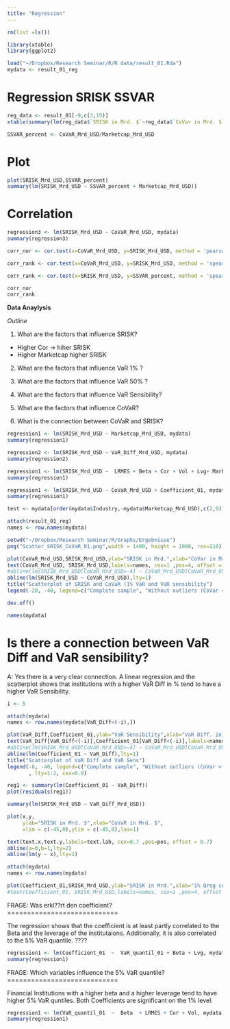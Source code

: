 ```yaml
---
title: "Regression"
---
```


```r
rm(list =ls())
```

```r
library(xtable)
library(ggplot2)
```


```r
load("~/Dropbox/Research Seminar/R/R data/result_01.Rda")
mydata <- result_01_reg
```


# Regression SRISK SSVAR

```r
reg_data <- result_01[-9,c(3,15)]
xtable(summary(lm(reg_data$`SRISK in Mrd. $`~reg_data$`CoVar in Mrd. $`)))
```

```r
SSVAR_percent <- CoVaR_Mrd_USD/Marketcap_Mrd_USD
```

# Plot

```r
plot(SRISK_Mrd_USD,SSVAR_percent)
summary(lm(SRISK_Mrd_USD ~ SSVAR_percent + Marketcap_Mrd_USD))
```


# Correlation


```r
regression3 <- lm(SRISK_Mrd_USD ~ CoVaR_Mrd_USD, mydata)
summary(regression3)

corr_nor <- cor.test(x=CoVaR_Mrd_USD, y=SRISK_Mrd_USD, method = 'pearson')

corr_rank <- cor.test(x=CoVaR_Mrd_USD, y=SRISK_Mrd_USD, method = 'spearman')

corr_rank <- cor.test(x=SRISK_Mrd_USD, y=SSVAR_percent, method = 'spearman')

corr_nor
corr_rank
```






**Data Anaylysis**

*Outline*

1. What are the factors that influence SRISK?

- Higher Cor -> hiher SRISK
- Higher Marketcap higher SRISK

2. What are the factors that influence VaR 1% ? 

2. What are the factors that influence VaR 50% ?

3. What are the factors that influence VaR Sensibility?

4. What are the factors that influence CoVaR?

5. What is the connection between CoVaR and SRISK?



```r
regression1 <- lm(SRISK_Mrd_USD ~ Marketcap_Mrd_USD, mydata)
summary(regression1)
```

```r
regression2 <- lm(SRISK_Mrd_USD ~ VaR_Diff_Mrd_USD, mydata)
summary(regression2)
```




```r
regression1 <- lm(SRISK_Mrd_USD ~  LRMES + Beta + Cor + Vol + Lvg+ Marketcap_Mrd_USD, mydata)
summary(regression1)
```

```r
regression1 <- lm(SRISK_Mrd_USD ~ CoVaR_Mrd_USD + Coefficient_01, mydata)
summary(regression1)
```


```r
test <- mydata[order(mydata$Industry,-mydata$Marketcap_Mrd_USD),c(2,9)]

```



```r
attach(result_01_reg)
names <- row.names(mydata)

setwd("~/Dropbox/Research Seminar/R/Graphs/Ergebnisse")
png("Scatter_SRISK_CoVaR_01.png",width = 1400, height = 1000, res=110)

plot(CoVaR_Mrd_USD,SRISK_Mrd_USD,ylab="SRISK in Mrd.",xlab="CoVar in Mrd.",ylim=c(-45,0),xlim=c(-45,0))
text(CoVaR_Mrd_USD, SRISK_Mrd_USD,labels=names, cex=1 ,pos=4, offset = 0.7)
#abline(lm(SRISK_Mrd_USD[CoVaR_Mrd_USD>-4] ~ CoVaR_Mrd_USD[CoVaR_Mrd_USD>-4]),lty=2)
abline(lm(SRISK_Mrd_USD ~ CoVaR_Mrd_USD),lty=1)
title("Scatterplot of SRISK and CoVaR (1% VaR and VaR sensibility")
legend(-20, -40, legend=c("Complete sample", "Without outliers (CoVar < -4"), lty=1:2, cex=0.8)

dev.off()

```

```r
names(mydata)
```

Is there a connection between VaR Diff and VaR sensibility?
===========================================================

A:
Yes there is a very clear connection. A linear regression and the scatterplot shows that institutions with a higher VaR Diff in % tend to have a higher VaR Sensibility.


```r
i <- 5

attach(mydata)
names <- row.names(mydata[VaR_Diff<(-i),])

plot(VaR_Diff,Coefficient_01,ylab="VaR Sensibility",xlab="VaR Diff. in %") #,ylim=c(-45,0),xlim=c(-8,0))
text(VaR_Diff[VaR_Diff<(-i)],Coefficient_01[VaR_Diff<(-i)],labels=names, cex=0.75 ,pos=4, offset = 0.7)
#abline(lm(SRISK_Mrd_USD[CoVaR_Mrd_USD>-4] ~ CoVaR_Mrd_USD[CoVaR_Mrd_USD>-4]),lty=2)
abline(lm(Coefficient_01 ~ VaR_Diff),lty=1)
title("Scatterplot of VaR Diff and VaR Sens")
legend(-8, -40, legend=c("Complete sample", "Without outliers (CoVar < -4"),
       , lty=1:2, cex=0.8)

reg1 <- summary(lm(Coefficient_01 ~ VaR_Diff))
plot(residuals(reg1))

summary(lm(SRISK_Mrd_USD ~ VaR_Diff_Mrd_USD))
```


```r
plot(x,y,
     ylab="SRISK in Mrd. $",xlab="CoVaR in Mrd. $",
     xlim = c(-45,0),ylim = c(-45,0),las=1)

text(text.x,text.y,labels=text.lab, cex=0.7 ,pos=pos, offset = 0.7)
abline(a=0,b=1,lty=2)
abline(lm(y ~ x),lty=1)
```



```r
attach(mydata)
names <- row.names(mydata)

plot(Coefficient_01,SRISK_Mrd_USD,ylab="SRISK in Mrd.",xlab="1% Qreg coefficient",ylim=c(-40,0))
#text(Coefficient_01, SRISK_Mrd_USD,labels=names, cex=1 ,pos=4, offset = 0.7)
```

FRAGE:
Was erkl??rt den coefficient?
============================

The regression shows that the coefficient is at least partly correlated to the Beta and the leverage of the institutaions.
Additionally, it is also correlated to the 5% VaR quantile. ????

```r
regression1 <- lm(Coefficient_01  ~  VaR_quantil_01 + Beta + Lvg, mydata)
summary(regression1)
```

FRAGE:
Which variables influence the 5% VaR quantile?
============================

Financial Institutions with a higher beta and a higher leverage tend to have higher 5% VaR quntiles. Both Coefficients are significant on the 1% level.

```r
regression1 <- lm(VaR_quantil_01  ~  Beta  + LRMES + Cor + Vol, mydata)
summary(regression1)
```




